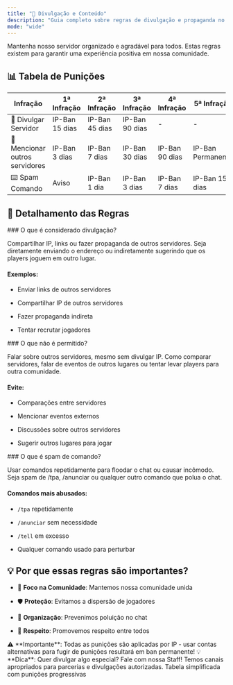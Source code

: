 ```yaml
---
title: "📢 Divulgação e Conteúdo"
description: "Guia completo sobre regras de divulgação e propaganda no servidor"
mode: "wide"
---
```


<Note>
  Mantenha nosso servidor organizado e agradável para todos. Estas regras existem para garantir uma experiência positiva em nossa comunidade.
</Note>

## 📊 Tabela de Punições

| Infração                       | 1ª Infração    | 2ª Infração    | 3ª Infração    | 4ª Infração    | 5ª Infração       |
| ------------------------------ | -------------- | -------------- | -------------- | -------------- | ----------------- |
| 🚫 Divulgar Servidor           | IP-Ban 15 dias | IP-Ban 45 dias | IP-Ban 90 dias | -              | -                 |
| 💬 Mencionar outros servidores | IP-Ban 3 dias  | IP-Ban 7 dias  | IP-Ban 30 dias | IP-Ban 90 dias | IP-Ban Permanente |
| ⌨️ Spam Comando                | Aviso          | IP-Ban 1 dia   | IP-Ban 3 dias  | IP-Ban 7 dias  | IP-Ban 15 dias    |

## 📝 Detalhamento das Regras

<Accordion title="🚫 Divulgar Servidor">
  ### O que é considerado divulgação?

  Compartilhar IP, links ou fazer propaganda de outros servidores. Seja diretamente enviando o endereço ou indiretamente sugerindo que os players joguem em outro lugar.

  #### Exemplos:

  * Enviar links de outros servidores

  * Compartilhar IP de outros servidores

  * Fazer propaganda indireta

  * Tentar recrutar jogadores
</Accordion>

<Accordion title="💬 Mencionar outros servidores">
  ### O que não é permitido?

  Falar sobre outros servidores, mesmo sem divulgar IP. Como comparar servidores, falar de eventos de outros lugares ou tentar levar players para outra comunidade.

  #### Evite:

  * Comparações entre servidores

  * Mencionar eventos externos

  * Discussões sobre outros servidores

  * Sugerir outros lugares para jogar
</Accordion>

<Accordion title="⌨️ Spam Comando">
  ### O que é spam de comando?

  Usar comandos repetidamente para floodar o chat ou causar incômodo. Seja spam de /tpa, /anunciar ou qualquer outro comando que polua o chat.

  #### Comandos mais abusados:

  * `/tpa` repetidamente

  * `/anunciar` sem necessidade

  * `/tell` em excesso

  * Qualquer comando usado para perturbar
</Accordion>

## 💡 Por que essas regras são importantes?

* 🎯 **Foco na Comunidade**: Mantemos nossa comunidade unida

* 🛡️ **Proteção**: Evitamos a dispersão de jogadores

* 📝 **Organização**: Prevenimos poluição no chat

* 🤝 **Respeito**: Promovemos respeito entre todos

<Warning>
  ⚠️ **Importante**: Todas as punições são aplicadas por IP - usar contas alternativas para fugir de punições resultará em ban permanente!
</Warning>

<Tip>
  💡 **Dica**: Quer divulgar algo especial? Fale com nossa Staff! Temos canais apropriados para parcerias e divulgações autorizadas.
</Tip>

<Note>
  Tabela simplificada com punições progressivas
</Note>